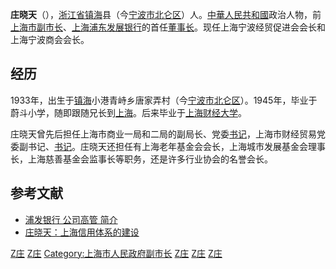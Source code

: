 '''庄晓天'''（{{bd|1933年|||}}），[[浙江省|浙江省]][[镇海|镇海]]县（今[[宁波市|宁波市]][[北仑区|北仑区]]）人。[[中華人民共和國|中華人民共和國]]政治人物，前[[上海市|上海市]][[副市长|副市长]]、[[上海浦东发展银行|上海浦东发展银行]]的首任[[董事长|董事长]]。现任上海宁波经贸促进会会长和上海宁波商会会长。

==经历==
1933年，出生于[[镇海|镇海]]小港青峙乡唐家弄村（今[[宁波市|宁波市]][[北仑区|北仑区]]）。1945年，毕业于蔚斗小学，随即跟随兄长到[[上海|上海]]。后来毕业于[[上海财经大学|上海财经大学]]。

庄晓天曾先后担任上海市商业一局和二局的副局长、党委[[书记|书记]]，上海市财经贸易党委副书记、[[书记|书记]]。庄晓天还担任有上海老年基金会会长，上海城市发展基金会理事长，上海慈善基金会监事长等职务，还是许多行业协会的名誉会长。

==参考文献==
{{Reflist}}
*[http://finance.sina.com.cn/stock/company/sh/600000/17/17_48.shtml 浦发银行 公司高管 简介]{{Wayback|url=http://finance.sina.com.cn/stock/company/sh/600000/17/17_48.shtml |date=20110716061106 }}
*[http://www.china.com.cn/chinese/MATERIAL/459520.htm  庄晓天：上海信用体系的建设]{{Wayback|url=http://www.china.com.cn/chinese/MATERIAL/459520.htm |date=20070927012155 }}

[[Category:中华人民共和国银行家|Z庄]]
[[Category:中华人民共和国政府官员|Z庄]]
[[Category:上海市人民政府副市长|Category:上海市人民政府副市长]]
[[Category:宁波裔上海人|Z庄]]
[[Category:北仑区人|Z庄]]
[[Category:1933年出生|Z庄]]
